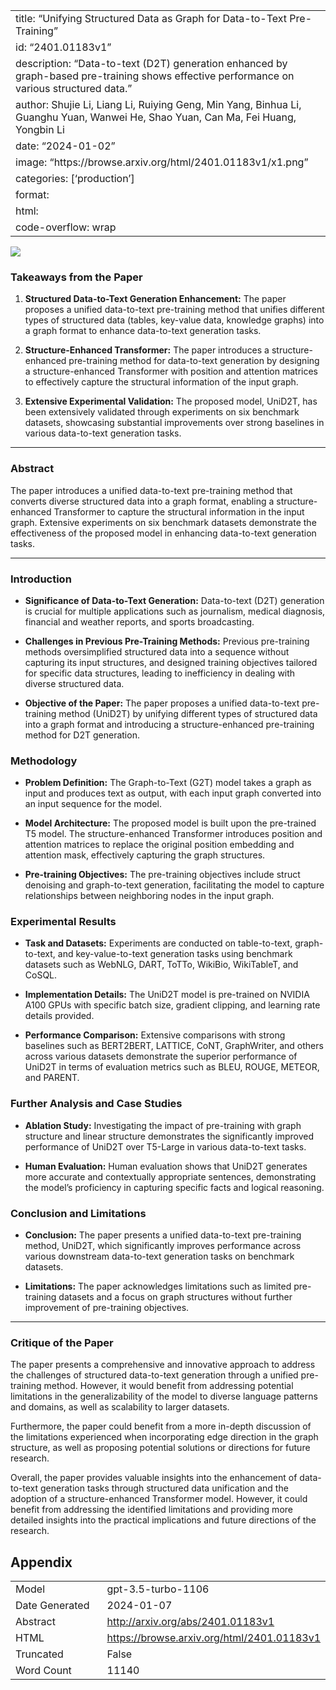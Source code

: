 
---
title: "Unifying Structured Data as Graph for Data-to-Text Pre-Training"
id: "2401.01183v1"
description: "Data-to-text (D2T) generation enhanced by graph-based pre-training shows effective performance on various structured data."
author: Shujie Li, Liang Li, Ruiying Geng, Min Yang, Binhua Li, Guanghu Yuan, Wanwei He, Shao Yuan, Can Ma, Fei Huang, Yongbin Li
date: "2024-01-02"
image: "https://browse.arxiv.org/html/2401.01183v1/x1.png"
categories: ['production']
format:
  html:
    code-overflow: wrap
---

![](https://browse.arxiv.org/html/2401.01183v1/x1.png)

### Takeaways from the Paper

1. **Structured Data-to-Text Generation Enhancement:** The paper proposes a unified data-to-text pre-training method that unifies different types of structured data (tables, key-value data, knowledge graphs) into a graph format to enhance data-to-text generation tasks.

2. **Structure-Enhanced Transformer:** The paper introduces a structure-enhanced pre-training method for data-to-text generation by designing a structure-enhanced Transformer with position and attention matrices to effectively capture the structural information of the input graph. 

3. **Extensive Experimental Validation:** The proposed model, UniD2T, has been extensively validated through experiments on six benchmark datasets, showcasing substantial improvements over strong baselines in various data-to-text generation tasks.

---

### Abstract

The paper introduces a unified data-to-text pre-training method that converts diverse structured data into a graph format, enabling a structure-enhanced Transformer to capture the structural information in the input graph. Extensive experiments on six benchmark datasets demonstrate the effectiveness of the proposed model in enhancing data-to-text generation tasks.

---

### Introduction

- **Significance of Data-to-Text Generation:** Data-to-text (D2T) generation is crucial for multiple applications such as journalism, medical diagnosis, financial and weather reports, and sports broadcasting.
  
- **Challenges in Previous Pre-Training Methods:** Previous pre-training methods oversimplified structured data into a sequence without capturing its input structures, and designed training objectives tailored for specific data structures, leading to inefficiency in dealing with diverse structured data.

- **Objective of the Paper:** The paper proposes a unified data-to-text pre-training method (UniD2T) by unifying different types of structured data into a graph format and introducing a structure-enhanced pre-training method for D2T generation.

### Methodology

- **Problem Definition:** The Graph-to-Text (G2T) model takes a graph as input and produces text as output, with each input graph converted into an input sequence for the model.

- **Model Architecture:** The proposed model is built upon the pre-trained T5 model. The structure-enhanced Transformer introduces position and attention matrices to replace the original position embedding and attention mask, effectively capturing the graph structures.

- **Pre-training Objectives:** The pre-training objectives include struct denoising and graph-to-text generation, facilitating the model to capture relationships between neighboring nodes in the input graph.

### Experimental Results

- **Task and Datasets:** Experiments are conducted on table-to-text, graph-to-text, and key-value-to-text generation tasks using benchmark datasets such as WebNLG, DART, ToTTo, WikiBio, WikiTableT, and CoSQL.

- **Implementation Details:** The UniD2T model is pre-trained on NVIDIA A100 GPUs with specific batch size, gradient clipping, and learning rate details provided.

- **Performance Comparison:** Extensive comparisons with strong baselines such as BERT2BERT, LATTICE, CoNT, GraphWriter, and others across various datasets demonstrate the superior performance of UniD2T in terms of evaluation metrics such as BLEU, ROUGE, METEOR, and PARENT.

### Further Analysis and Case Studies

- **Ablation Study:** Investigating the impact of pre-training with graph structure and linear structure demonstrates the significantly improved performance of UniD2T over T5-Large in various data-to-text tasks.

- **Human Evaluation:** Human evaluation shows that UniD2T generates more accurate and contextually appropriate sentences, demonstrating the model's proficiency in capturing specific facts and logical reasoning.

### Conclusion and Limitations

- **Conclusion:** The paper presents a unified data-to-text pre-training method, UniD2T, which significantly improves performance across various downstream data-to-text generation tasks on benchmark datasets.

- **Limitations:** The paper acknowledges limitations such as limited pre-training datasets and a focus on graph structures without further improvement of pre-training objectives.

---

### Critique of the Paper

The paper presents a comprehensive and innovative approach to address the challenges of structured data-to-text generation through a unified pre-training method. However, it would benefit from addressing potential limitations in the generalizability of the model to diverse language patterns and domains, as well as scalability to larger datasets.

Furthermore, the paper could benefit from a more in-depth discussion of the limitations experienced when incorporating edge direction in the graph structure, as well as proposing potential solutions or directions for future research.

Overall, the paper provides valuable insights into the enhancement of data-to-text generation tasks through structured data unification and the adoption of a structure-enhanced Transformer model. However, it could benefit from addressing the identified limitations and providing more detailed insights into the practical implications and future directions of the research.

## Appendix

|          |          |
|----------|----------|
| Model     | gpt-3.5-turbo-1106       |
| Date Generated     | 2024-01-07       |
| Abstract | [http://arxiv.org/abs/2401.01183v1](http://arxiv.org/abs/2401.01183v1)        |
| HTML     | [https://browse.arxiv.org/html/2401.01183v1](https://browse.arxiv.org/html/2401.01183v1)       |
| Truncated       | False       |
| Word Count       | 11140       |